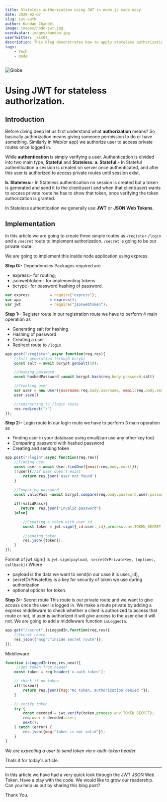 ```yaml
---
title: Stateless authorization using JWT in node.js made easy
date: 2020-02-07
slug: jwt-auth
author: Kundan Chandel
image: images/node-jwt.jpg
userAvatar: images/kundan.jpg
userTwitter: _ksc07_
description: This blog demonstrates how to apply stateless authorization using jwt in node.js
tags:
    - Tech
    - Node
---
```


![Globe](images/node-jwt.jpg)

# Using JWT for stateless authorization.
## Introduction
Before diving deep let us first understand what **authorization** means?
So basically authorization means giving someone permission to do or have something. Similarly in Web(or app) we authorize user to access private routes once logged in.

While **authentication** is simply verifying a user.  Authentication is divided into two main type, **Stateful** and **Stateless**.
**a. Stateful:-** In Stateful authentication a session is created on server once authenticated, and after this user is authorized to access private routes until session exist.

**b. Stateless:-** In Stateless authentication no session is created but a token is generated and send it to the client(user) and when that client(user) wants to access private route he has to show that token, once verifying the token authorization is granted.

In Stateless authentication we generally use **JWT** or **JSON Web Tokens**.

## Implementation
In this article we are going to create three simple routes as `/register` `/login` and a `/secret` route to implement authorization.
`/secret` is going to be our private route.

We are going to implement this inside node application using express.

**Step 0:-** Dependencies
Packages required are 
+ express:- for routing;
+ jsonwebtoken:- for implementing tokens
+ bcrypt:- for password hashing of password.

```js
var express         = require("express"); 
var app             = express();
var jwt             = require("jsonwebtoken");
```
**Step 1:-** Register route
In our registration route we have to perform 4 main operation as
+ Generating salt for hashing.
+ Hashing of password
+ Creating a user
+ Redirect route to `/login`.

```js
app.post("/register",async function(req,res){
    //Salt generation through bcrypt
    const salt = await bcrypt.genSalt(10);

    //Hashing password 
    const hashedPassword =await bcrypt.hash(req.body.password,salt)

    //Creating user
    var user = new User({username:req.body.username, email:req.body.email, password:hashedPassword});
    user.save()

    //redirecting to /login route
    res.redirect("/")
});
```
**Step 2:-** Login route
In our login route we have to perform 3 main operation as
+ Finding user in your database using email(can use any other key too)
+ Comparing password with hashed password
+ Creating and sending token

```js
app.post("/login",async function(req,res){
    //Finding user
    const user = await User.findOne({email:req.body.email});
    (!user){//if user does't exist
        return res.json('user not found')
    }

    //Comparing password
    const validPass =await bcrypt.compare(req.body.password,user.password)
    
    if(!validPass){
       return  res.json("Invalid password")
    }else{

        //Creating a token with user id 
        const token = jwt.sign({_id:user._id},process.env.TOKEN_SECRET);
        
        //sending token
        res.json({token});
    }
});
```
Format of jwt.sign() is `jwt.sign(payload, secretOrPrivateKey, [options, callback])`
Where 
+ payload is the data we want to send(in our case it is user._id),
+ secretOrPrivateKey is a key for security of token we use during authorization
+ optional options for token.

**Step 3:-** Secret route
This route is our private route and we want to give access once the user is logged in.
We make a route private by adding a express middleware to check whether a client is authorized to access that route or not, id user is authorized it will give access to the user else it will not.
We are going to add a middleware function `isLoggedIn`.

```js
app.get("/secret",isLoggedIn,function(req,res){
    //Secret route
    res.json({"msg":"inside secret route"});
});
```

Middleware

```js
function isLoggedIn(req,res,next){
     //get token from header 
    const token = req.header('x-auth-token');

    // check if no token
    if(!token){
        return res.json({msg:"No token, authorization denied "});
    }

    // verify token
    try {
        const decoded = jwt.verify(token,process.env.TOKEN_SECRET);
        req.user = decoded.user;
        next();
    } catch (error) {
        res.json({msg:"token is not valid"});
    }
}
```

*We are expecting a user to send token via x-auth-token header*

Thats it for today's article.
***
In this article we have had a very quick look through the JWT JSON Web Token. Have a play with the code.
We would like to grow our readership. Can you help us out by sharing this blog post?

Thank You.











